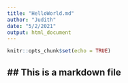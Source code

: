 ```yaml
---
title: "HelloWorld.md"
author: "Judith"
date: "5/2/2021"
output: html_document
---
```


```r
knitr::opts_chunk$set(echo = TRUE)
```

## ## This is a markdown file

